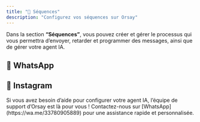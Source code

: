 ```yaml
---
title: "📢 Séquences"
description: "Configurez vos séquences sur Orsay"
---
```


Dans la section **“Séquences”**, vous pouvez créer et gérer le processus qui vous permettra d’envoyer, retarder et programmer des messages, ainsi que de gérer votre agent IA.

## 💬 WhatsApp

<AccordionGroup>
  <Accordion title="Créer des séquences WhatsApp"></Accordion>
</AccordionGroup>

## 📸 Instagram

<AccordionGroup>
  <Accordion title="Créer des séquences sortantes Instagram"></Accordion>
  <Accordion title="Créer des séquences entrantes Instagram">
    <AccordionGroup>
      <Accordion title="💬 DM pour les likes de n’importe quel post"></Accordion>
      <Accordion title="Autres"></Accordion>
    </AccordionGroup>
  </Accordion>
</AccordionGroup>

<Note>
  Si vous avez besoin d’aide pour configurer votre agent IA, l’équipe de support
  d’Orsay est là pour vous ! Contactez-nous sur
  [WhatsApp](https://wa.me/33780905889) pour une assistance rapide et
  personnalisée.
</Note>
